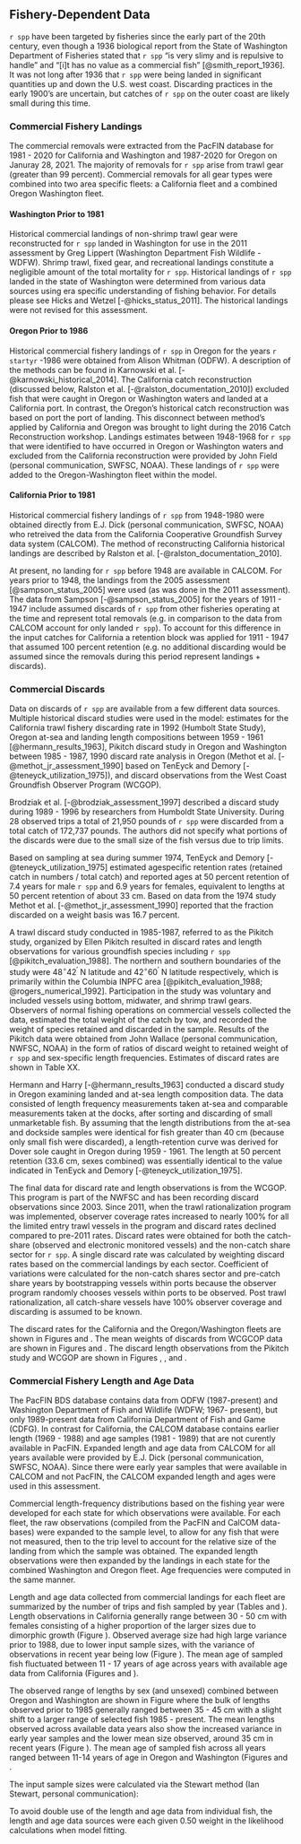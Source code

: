 ## Fishery-Dependent Data

`r spp` have been targeted by fisheries since the early part of the 20th century, even though a 1936 biological report from the State of Washington Department of Fisheries stated that `r spp` "is very slimy and is repulsive to handle" and "[i]t has no value as a commercial fish" [@smith_report_1936].  It was not long after 1936 that `r spp` were being landed in significant quantities up and down the U.S. west coast.  Discarding practices in the early 1900's are uncertain, but catches of `r spp` on the outer coast are likely small during this time.

### Commercial Fishery Landings

The commercial removals were extracted from the PacFIN database for 1981 - 2020 for California and Washington and 1987-2020 for Oregon on Januray 28, 2021. The majority of removals for `r spp` arise from trawl gear (greater than 99 percent). Commercial removals for all gear types were combined into two area specific fleets: a California fleet and a combined Oregon Washington fleet.

#### Washington Prior to 1981

Historical commercial landings of non-shrimp trawl gear were reconstructed for `r spp` landed in Washington for use in the 2011 assessment by Greg Lippert (Washington Department Fish Wildlife - WDFW).  Shrimp trawl, fixed gear, and recreational landings constitute a negligible amount of the total mortality for `r spp`.  Historical landings of `r spp` landed in the state of Washington were determined from various data sources using era specific understanding of fishing behavior.  For details please see Hicks and Wetzel [-@hicks_status_2011]. The historical landings were not revised for this assessment. 

#### Oregon Prior to 1986

Historical commercial fishery landings of `r spp` in Oregon for the years `r startyr` -1986 were obtained from Alison Whitman (ODFW). A description of the methods can be found in Karnowski et al. [-@karnowski_historical_2014]. The California catch reconstruction (discussed below, Ralston et al. [-@ralston_documentation_2010]) excluded fish that were caught in Oregon or Washington waters and landed at a California port. In contrast, the Oregon's historical catch reconstruction was based on port the port of landing. This disconnect between method's applied by California and Oregon was brought to light during the 2016 Catch Reconstruction workshop.  Landings estimates between 1948-1968 for `r spp` that were identified to have occurred in Oregon or Washington waters and excluded from the California reconstruction were provided by John Field (personal communication, SWFSC, NOAA).  These landings of `r spp` were added to the Oregon-Washington fleet within the model. 


#### California Prior to 1981

Historical commercial fishery landings of `r spp` from 1948-1980 were obtained directly from E.J. Dick (personal communication, SWFSC, NOAA) who retreived the data from the California Cooperative Groundfish Survey data system (CALCOM). The method of reconstructing California historical landings are described by Ralston et al. [-@ralston_documentation_2010]. 

At present, no landing for `r spp` before 1948 are available in CALCOM.  For years prior to 1948, the landings from the 2005 assessment [@sampson_status_2005] were used (as was done in the 2011 assessment). The data from Sampson [-@sampson_status_2005] for the years of 1911 - 1947 include assumed discards of `r spp` from other fisheries operating at the time and represent total removals (e.g. in comparison to the data from CALCOM account for only landed `r spp`). To account for this difference in the input catches for California a retention block was applied for 1911 - 1947 that assumed 100 percent retention (e.g. no additional discarding would be assumed since the removals during this period represent landings + discards). 

### Commercial Discards

Data on discards of `r spp` are available from a few different data sources.  Multiple historical discard studies were used in the model: estimates for the California trawl fishery discarding rate in 1992 (Humbolt State Study), Oregon at-sea and landing length compositions between 1959 - 1961 [@hermann_results_1963], Pikitch discard study in Oregon and Washington between 1985 - 1987, 1990 discard rate analysis in Oregon (Methot et al. [-@methot_jr_assessment_1990] based on TenEyck and Demory [-@teneyck_utilization_1975]), and discard observations from the West Coast Groundfish Observer Program (WCGOP). 

Brodziak et al. [-@brodziak_assessment_1997] described a discard study during 1989 - 1996 by researchers from Humboldt State University. During 28 observed trips a total of 21,950 pounds of `r spp` were discarded from a total catch of 172,737 pounds. The authors did not specify what portions of the discards were due to the small size of the fish versus due to trip limits. 

Based on sampling at sea during summer 1974, TenEyck and Demory [-@teneyck_utilization_1975] estimated agespecific retention rates (retained catch in numbers / total catch) and reported ages at 50 percent retention of 7.4 years for male `r spp` and 6.9 years for females, equivalent to lengths at 50 percent retention of about 33 cm. Based on data from the 1974 study Methot et al. [-@methot_jr_assessment_1990] reported that the fraction discarded on a weight basis was 16.7 percent.

A trawl discard study conducted in 1985-1987, referred to as the Pikitch study, organized by Ellen Pikitch resulted in discard rates and length observations for various groundfish species including `r spp` [@pikitch_evaluation_1988]. The northern and southern boundaries of the study were $48^\circ 42^\prime$ N latitude and $42^\circ 60^\prime$ N latitude respectively, which is primarily within the Columbia INPFC area [@pikitch_evaluation_1988; @rogers_numerical_1992].  Participation in the study was voluntary and included vessels using bottom, midwater, and shrimp trawl gears.  Observers of normal fishing operations on commercial vessels collected the data, estimated the total weight of the catch by tow, and recorded the weight of species retained and discarded in the sample.  Results of the Pikitch data were obtained from John Wallace (personal communication, NWFSC, NOAA) in the form of ratios of discard weight to retained weight of `r spp` and sex-specific length frequencies.  Estimates of discard rates are shown in Table XX.  

Hermann and Harry [-@hermann_results_1963] conducted a discard study in Oregon examining landed and at-sea length composition data. The data consisted of length frequency measurements taken at-sea and comparable measurements taken at the docks, after sorting and discarding of small unmarketable fish. By assuming that the length distributions from the at-sea and dockside samples were identical for fish greater than 40 cm (because only small fish were discarded), a length-retention curve was derived for Dover sole caught in Oregon during 1959 - 1961. The length at 50 percent retention (33.6 cm, sexes combined) was essentially identical to the value indicated in TenEyck and Demory [-@teneyck_utilization_1975].  

The final data for discard rate and length observations is from the WCGOP.  This program is part of the NWFSC and has been recording discard observations since 2003. Since 2011, when the trawl rationalization program was implemented, observer coverage rates increased to nearly 100% for all the limited entry trawl vessels in the program and discard rates declined compared to pre-2011 rates. Discard rates were obtained for both the catch-share (observed and electronic monitored vessels) and the non-catch share sector for `r spp`. A single discard rate was calculated by weighting discard rates based on the commercial landings by each sector.  Coefficient of variations were calculated for the non-catch shares sector and pre-catch share years by bootstrapping vessels within ports because the observer program randomly chooses vessels within ports to be observed. Post trawl rationalization, all catch-share vessels have 100% observer coverage and discarding is assumed to be known. 

The discard rates for the California and the Oregon/Washington fleets are shown in Figures \ref{fig:ca-disc-ob} and \ref{fig:orwa-disc-ob}. The mean weights of discards from WCGCOP data are shown in Figures \ref{fig:ca-disc-wght-ob} and \ref{fig:orwa-disc-wght-ob}. The discard length observations from the Pikitch study and WCGOP are shown in Figures \ref{fig:ca-disc-len-ob}, \ref{fig:orwa-disc-len-ob}, and \ref{fig:orwa-disc-len-ob-2}.

### Commercial Fishery Length and Age Data

The PacFIN BDS database contains data from ODFW (1987-present) and Washington Department of Fish and Wildlife (WDFW; 1967- present), but only 1989-present data from California Department of Fish and Game (CDFG). In contrast for California, the CALCOM database contains earlier length (1969 - 1988) and age samples (1981 - 1989) that are not curently available in PacFIN. Expanded length and age data from CALCOM for all years available were provided by E.J. Dick (personal communication, SWFSC, NOAA). Since there were early year samples that were available in CALCOM and not PacFIN, the CALCOM expanded length and ages were used in this assessment.  

Commercial length-frequency distributions based on the fishing year were developed for each state for which observations were available. For each fleet, the raw observations (compiled from the PacFIN and CalCOM data-bases) were expanded to the sample level, to allow for any fish that were not measured, then to the trip level to account for the relative size of the landing from which the sample was obtained. The expanded length observations were then expanded by the landings in each state for the combined Washington and Oregon fleet. Age frequencies were computed in the same manner.

Length and age data collected from commercial landings for each fleet are summarized by the number of trips and fish sampled by year (Tables \ref{tab:com-len-samps} and \ref{tab:com-age-samps}). Length observations in California generally range between 30 - 50 cm with females consisting of a higher proportion of the larger sizes due to dimorphic growth (Figure \ref{fig:ca-len-data}). Observed average size had high large variance prior to 1988, due to lower input sample sizes, with the variance of observations in recent year being low (Figure \ref{fig:mean-ca-len-data}). The mean age of sampled fish fluctuated between 11 - 17 years of age across years with available age data from California (Figures \ref{fig:ca-age-data} and \ref{fig:mean-ca-age-data}).

The observed range of lengths by sex (and unsexed) combined between Oregon and Washington are shown in Figure \ref{fig:orwa-len-data} where the bulk of lengths observed prior to 1985 generally ranged between 35 - 45 cm with a slight shift to a larger range of selected fish 1985 - present.  The mean lengths observed across available data years also show the increased variance in early year samples and the lower mean size observed, around 35 cm in recent years (Figure \ref{fig:mean-orwa-len-data}). The mean age of sampled fish across all years ranged between 11-14 years of age in Oregon and Washington (Figures \ref{fig:orwa-age-data} and \ref{fig:mean-orwa-age-data}.  

The input sample sizes were calculated via the Stewart method (Ian Stewart, personal communication):

\begin{centering}

Input effN = $N_{\text{trips}} + 0.138 * N_{\text{fish}}$ if $N_{\text{fish}}/N_{\text{trips}}$ is $<$ 44

Input effN = $7.06 * N_{\text{trips}}$ if $N_{\text{fish}}/N_{\text{trips}}$ is $\geq$ 44

\end{centering}

To avoid double use of the length and age data from individual fish, the length and age data sources were each given 0.50 weight in the likelihood calculations when model fitting.  


